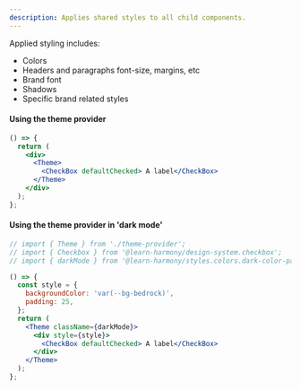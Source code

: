 ```yaml
---
description: Applies shared styles to all child components.
---
```



Applied styling includes:

- Colors
- Headers and paragraphs font-size, margins, etc
- Brand font
- Shadows
- Specific brand related styles

#### Using the theme provider

```jsx live
() => {
  return (
    <div>
      <Theme>
        <CheckBox defaultChecked> A label</CheckBox>
      </Theme>
    </div>
  );
};
```

#### Using the theme provider in 'dark mode'

```jsx live
// import { Theme } from './theme-provider';
// import { Checkbox } from '@learn-harmony/design-system.checkbox';
// import { darkMode } from '@learn-harmony/styles.colors.dark-color-palette';

() => {
  const style = {
    backgroundColor: 'var(--bg-bedrock)',
    padding: 25,
  };
  return (
    <Theme className={darkMode}>
      <div style={style}>
        <CheckBox defaultChecked> A label</CheckBox>
      </div>
    </Theme>
  );
};
```

